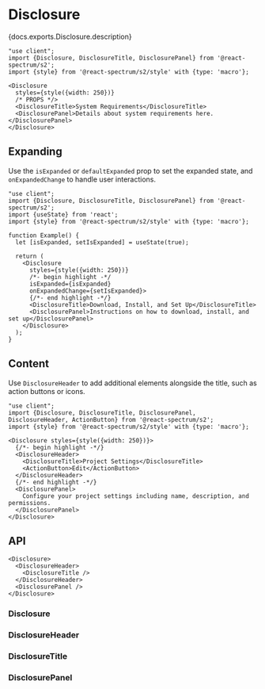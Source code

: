 


# Disclosure

<PageDescription>{docs.exports.Disclosure.description}</PageDescription>

```tsx render docs={docs.exports.Disclosure} links={docs.links} props={['size', 'density', 'isQuiet', 'isDisabled']} type="s2"
"use client";
import {Disclosure, DisclosureTitle, DisclosurePanel} from '@react-spectrum/s2';
import {style} from '@react-spectrum/s2/style' with {type: 'macro'};

<Disclosure
  styles={style({width: 250})}
  /* PROPS */>
  <DisclosureTitle>System Requirements</DisclosureTitle>
  <DisclosurePanel>Details about system requirements here.</DisclosurePanel>
</Disclosure>
```

## Expanding

Use the `isExpanded` or `defaultExpanded` prop to set the expanded state, and `onExpandedChange` to handle user interactions.

```tsx render
"use client";
import {Disclosure, DisclosureTitle, DisclosurePanel} from '@react-spectrum/s2';
import {useState} from 'react';
import {style} from '@react-spectrum/s2/style' with {type: 'macro'};

function Example() {
  let [isExpanded, setIsExpanded] = useState(true);

  return (
    <Disclosure
      styles={style({width: 250})}
      /*- begin highlight -*/
      isExpanded={isExpanded}
      onExpandedChange={setIsExpanded}>
      {/*- end highlight -*/}
      <DisclosureTitle>Download, Install, and Set Up</DisclosureTitle>
      <DisclosurePanel>Instructions on how to download, install, and set up</DisclosurePanel>
    </Disclosure>
  );
}
```

## Content

Use `DisclosureHeader` to add additional elements alongside the title, such as action buttons or icons.

```tsx render
"use client";
import {Disclosure, DisclosureTitle, DisclosurePanel, DisclosureHeader, ActionButton} from '@react-spectrum/s2';
import {style} from '@react-spectrum/s2/style' with {type: 'macro'};

<Disclosure styles={style({width: 250})}>
  {/*- begin highlight -*/}
  <DisclosureHeader>
    <DisclosureTitle>Project Settings</DisclosureTitle>
    <ActionButton>Edit</ActionButton>
  </DisclosureHeader>
  {/*- end highlight -*/}
  <DisclosurePanel>
    Configure your project settings including name, description, and permissions.
  </DisclosurePanel>
</Disclosure>
```

## API

```tsx links={{Disclosure: '#disclosure', DisclosureHeader: '#disclosureheader', DisclosureTitle: '#disclosuretitle', DisclosurePanel: '#disclosurepanel'}}
<Disclosure>
  <DisclosureHeader>
    <DisclosureTitle />
  </DisclosureHeader>
  <DisclosurePanel />
</Disclosure>
```

### Disclosure

<PropTable component={docs.exports.Disclosure} links={docs.links} showDescription />

### DisclosureHeader

<PropTable component={docs.exports.DisclosureHeader} links={docs.links} showDescription />

### DisclosureTitle

<PropTable component={docs.exports.DisclosureTitle} links={docs.links} showDescription />

### DisclosurePanel

<PropTable component={docs.exports.DisclosurePanel} links={docs.links} showDescription />
